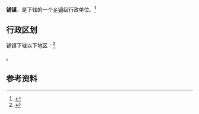 {{中国乡级行政区|61/07/02/100/000}}

'''铺镇'''，是{{PRC admin/fullname|61/07/02/100/000|3}}下辖的一个[[乡镇|乡镇]]级行政单位。<ref>{{PRC admin/ref sgc|{{PRC admin/parent|61/07/02/100/000}}}}</ref>

== 行政区划 ==

铺镇下辖以下地区：<ref>{{PRC admin/ref sgc|61/07/02/100/000}}</ref>

{{PRC admin/children|61/07/02/100/000}}。

== 参考资料 ==

{{reflist}}

{{行政区划小作品}}
{{PRC admin/navcat|61/07/02/100/000}}